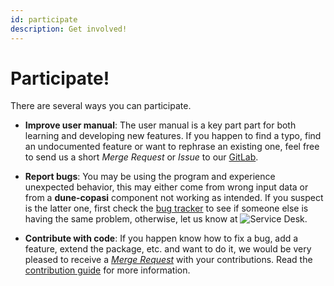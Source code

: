 ```yaml
---
id: participate
description: Get involved!
---
```

# Participate!

There are several ways you can participate.

* **Improve user manual**: The user manual is a key part part for both learning
  and developing new features. If you happen to find a typo, find an
  undocumented feature or want to rephrase an existing one, feel free to send us
  a short *Merge Request* or *Issue* to our
  [GitLab](https://gitlab.dune-project.org/copasi/dune-copasi).
* **Report bugs**: You may be using the program and experience unexpected
  behavior, this may either come from wrong input data or from a **dune-copasi**
  component not working as intended. If you suspect is the latter one, first
  check the [bug tracker] to see if someone else is having the same problem,
  otherwise, let us know at
  ![Service Desk](https://img.shields.io/badge/dune--copasi%40dune--project.org-informational).

* **Contribute with code**: If you happen know how to fix a bug, add a feature,
  extend the package, etc. and want to do it, we would be very pleased to
  receive a *[Merge Request]* with your contributions. Read the
  [contribution guide] for more information.

[contribution guide]: https://gitlab.dune-project.org/copasi/dune-copasi/-/blob/master/CONTRIBUTING.md
[bug tracker]: https://gitlab.dune-project.org/copasi/dune-copasi/-/issues?label_name%5B%5D=Kind%3ABug
[Merge Request]: https://gitlab.dune-project.org/copasi/dune-copasi/-/merge_requests
